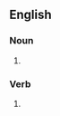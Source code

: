 ==English==

===Noun===
{{head|en|noun form}}

# {{plural of|savor|lang=en}}

===Verb===
{{head|en|verb form}}

# {{en-third-person singular of|savor}}
